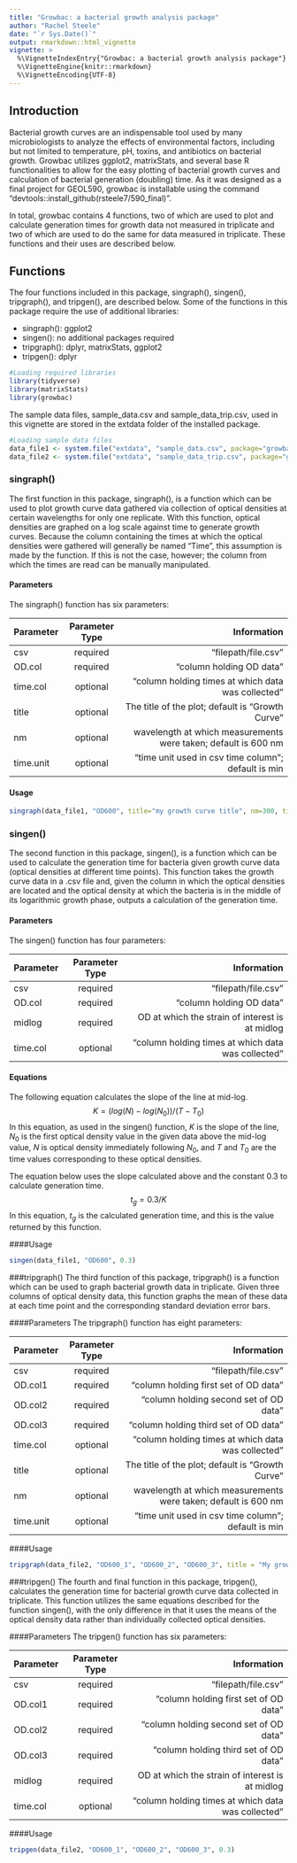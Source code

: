 ```yaml
---
title: "Growbac: a bacterial growth analysis package"
author: "Rachel Steele"
date: "`r Sys.Date()`"
output: rmarkdown::html_vignette
vignette: >
  %\VignetteIndexEntry{"Growbac: a bacterial growth analysis package"}
  %\VignetteEngine{knitr::rmarkdown}
  %\VignetteEncoding{UTF-8}
---
```


## Introduction
Bacterial growth curves are an indispensable tool used by many microbiologists to analyze the effects of environmental factors, including but not limited to temperature, pH, toxins, and antibiotics on bacterial growth. Growbac utilizes ggplot2, matrixStats, and several base R functionalities to allow for the easy plotting of bacterial growth curves and calculation of bacterial generation (doubling) time. As it was designed as a final project for GEOL590, growbac is installable using the command "devtools::install_github(rsteele7/590_final)".

In total, growbac contains 4 functions, two of which are used to plot and calculate generation times for growth data not measured in triplicate and two of which are used to do the same for data measured in triplicate. These functions and their uses are described below.

## Functions
The four functions included in this package, singraph(), singen(), tripgraph(), and tripgen(), are described below. Some of the functions in this package require the use of additional libraries:

* singraph(): ggplot2
* singen(): no additional packages required
* tripgraph(): dplyr, matrixStats, ggplot2
* tripgen(): dplyr

```r
#Loading required libraries
library(tidyverse)
library(matrixStats)
library(growbac)
```

The sample data files, sample_data.csv and sample_data_trip.csv, used in this vignette are stored in the extdata folder of the installed package.

```r
#Loading sample data files
data_file1 <- system.file("extdata", "sample_data.csv", package="growbac")
data_file2 <- system.file("extdata", "sample_data_trip.csv", package="growbac")
```

### singraph()
The first function in this package, singraph(), is a function which can be used to plot growth curve data gathered via collection of optical densities at certain wavelengths for only one replicate. With this function, optical densities are graphed on a log scale against time to generate growth curves. Because the column containing the times at which the optical densities were gathered will generally be named "Time", this assumption is made by the function. If this is not the case, however; the column from which the times are read can be manually manipulated. 

#### Parameters
The singraph() function has six parameters:

| Parameter   | Parameter Type     | Information                                                    |
| ------------|:------------------:| --------------------------------------------------------------:|
| csv         | required           | "filepath/file.csv"                                            |
| OD.col      | required           | "column holding OD data"                                       |
| time.col    | optional           | "column holding times at which data was collected"             |
| title       | optional           | The title of the plot; default is "Growth Curve"               |
| nm          | optional           | wavelength at which measurements were taken; default is 600 nm |
| time.unit   | optional           | "time unit used in csv time column"; default is min            |

#### Usage
```r
singraph(data_file1, "OD600", title="my growth curve title", nm=300, time.unit="hr")
```

### singen()
The second function in this package, singen(), is a function which can be used to calculate the generation time for bacteria given growth curve data (optical densities at different time points). This function takes the growth curve data in a .csv file and, given the column in which the optical densities are located and the optical density at which the bacteria is in the middle of its logarithmic growth phase, outputs a calculation of the generation time.

#### Parameters
The singen() function has four parameters:

| Parameter   | Parameter Type     | Information                                        |
| ------------|:------------------:| --------------------------------------------------:|
| csv         | required           | "filepath/file.csv"                                |
| OD.col      | required           | "column holding OD data"                           |
| midlog      | required           | OD at which the strain of interest is at midlog    |
| time.col    | optional           | "column holding times at which data was collected" |

#### Equations
The following equation calculates the slope of the line at mid-log.  
$$K = (log(N) - log(N_{0}))/(T - T_{0})$$
In this equation, as used in the singen() function, $K$ is the slope of the line, $N_{0}$ is the first optical density value in the given data above the mid-log value, $N$ is optical density immediately following $N_{0}$, and $T$ and $T_{0}$ are the time values corresponding to these optical densities.

The equation below uses the slope calculated above and the constant 0.3 to calculate generation time.  
$$t_{g} = 0.3/K$$
In this equation, $t_{g}$ is the calculated generation time, and this is the value returned by this function.

####Usage
```r
singen(data_file1, "OD600", 0.3)
```

###tripgraph()
The third function of this package, tripgraph() is a function which can be used to graph bacterial growth data in triplicate. Given three columns of optical density data, this function graphs the mean of these data at each time point and the corresponding standard deviation error bars.

####Parameters
The tripgraph() function has eight parameters:

| Parameter   | Parameter Type     | Information                                                    |
| ------------|:------------------:| --------------------------------------------------------------:|
| csv         | required           | "filepath/file.csv"                                            |
| OD.col1     | required           | "column holding first set of OD data"                          |
| OD.col2     | required           | "column holding second set of OD data"                         |
| OD.col3     | required           | "column holding third set of OD data"                          |
| time.col    | optional           | "column holding times at which data was collected"             |
| title       | optional           | The title of the plot; default is "Growth Curve"               |
| nm          | optional           | wavelength at which measurements were taken; default is 600 nm |
| time.unit   | optional           | "time unit used in csv time column"; default is min            |

####Usage
```r
tripgraph(data_file2, "OD600_1", "OD600_2", "OD600_3", title = "My growth curve in triplicate")
```

###tripgen()
The fourth and final function in this package, tripgen(), calculates the generation time for bacterial growth curve data collected in triplicate. This function utilizes the same equations described for the function singen(), with the only difference in that it uses the means of the optical density data rather than individually collected optical densities.

####Parameters
The tripgen() function has six parameters:

| Parameter   | Parameter Type     | Information                                        |
| ------------|:------------------:| --------------------------------------------------:|
| csv         | required           | "filepath/file.csv"                                |
| OD.col1     | required           | "column holding first set of OD data"              |
| OD.col2     | required           | "column holding second set of OD data"             |
| OD.col3     | required           | "column holding third set of OD data"              |
| midlog      | required           | OD at which the strain of interest is at midlog    |
| time.col    | optional           | "column holding times at which data was collected" |

####Usage
```r
tripgen(data_file2, "OD600_1", "OD600_2", "OD600_3", 0.3)
```
